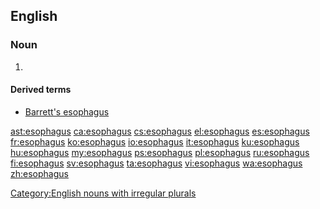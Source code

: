 ==English==

===Noun===
{{en-noun|esophagi}}

# {{context|US|lang=en}} {{alternative spelling of|oesophagus|lang=en}}

====Derived terms====
* [[Barrett's esophagus]]

[[Category:English nouns with irregular plurals]]

[[ast:esophagus]]
[[ca:esophagus]]
[[cs:esophagus]]
[[el:esophagus]]
[[es:esophagus]]
[[fr:esophagus]]
[[ko:esophagus]]
[[io:esophagus]]
[[it:esophagus]]
[[ku:esophagus]]
[[hu:esophagus]]
[[my:esophagus]]
[[ps:esophagus]]
[[pl:esophagus]]
[[ru:esophagus]]
[[fi:esophagus]]
[[sv:esophagus]]
[[ta:esophagus]]
[[vi:esophagus]]
[[wa:esophagus]]
[[zh:esophagus]]